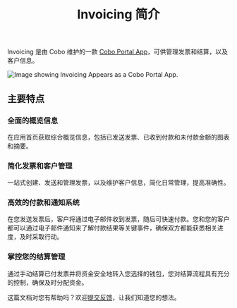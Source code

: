 ﻿---
title: "Invoicing 简介"
sidebarTitle: "简介"
---
Invoicing 是由 Cobo 维护的一款 [Cobo Portal App](/cn/portal/portal-apps/introduction)，可供管理发票和结算，以及客户信息。

<img src="/cn/images/portal-apps/invoicing/invoicing-in-app-store.png" className="screenshot_modal" alt="Image showing Invoicing Appears as a Cobo Portal App."/>

## 主要特点

### 全面的概览信息

在应用首页获取综合概览信息，包括已发送发票、已收到付款和未付款金额的图表和摘要。

### 简化发票和客户管理

一站式创建、发送和管理发票，以及维护客户信息，简化日常管理，提高准确性。

### 高效的付款和通知系统

在您发送发票后，客户将通过电子邮件收到发票，随后可快速付款。您和您的客户都可以通过电子邮件通知来了解付款结果等关键事件，确保双方都能获悉相关进度，及时采取行动。

### 掌控您的结算管理

通过手动结算已付发票并将资金安全地转入您选择的钱包，您对结算流程具有充分的控制，确保及时分配资金。

<Tip>这篇文档对您有帮助吗？欢迎[提交反馈](https://forms.zohopublic.com/cobo/form/DocumentFeedbackForm/formperma/QvLOhxJv1_JMsJ-1dleZ8Itb_7rzN-LtgvsDdxosoVI)，让我们知道您的想法。</Tip>